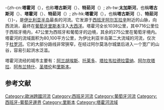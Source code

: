 {{noteTA
|T=zh-hans:塔霍河; zh-hant:塔霍河; zh-tw:太加斯河;
|1=zh-hans:塔霍河; zh-hant:塔霍河; zh-tw:太加斯河;
|2=zh-hans:杜罗河; zh-hant:斗羅河;
|3=zh-hans:伊比利亚; zh-tw:伊比利;
|4=zh-hans:阿兰胡埃斯; zh-tw:阿蘭費茲;
|5=zh-hans:阿布兰特什; zh-tw:阿布朗提斯;
}}
{{Geobox|River
<!-- *** Name section *** -->
| name                        = 塔霍河
|category_hide = 1
| native_name                 = 
| other_name                  = Tajo
| other_name1                 = Tejo
<!-- *** Image *** --->
| image                       = Tagus River Panorama - Toledo, Spain - Dec 2006.jpg
| image_size                  =
| image_caption               = 塔霍河一景，位于西班牙[[托莱多_(西班牙)|托莱多]]
<!-- *** Country etc. *** -->
| country                     = {{flag|Spain}}
| country1                    = {{flag|Portugal}}
| state                       =
| state1                      =
| region                      =
| region1                     =
| district                    =
| district1                   =
| city                        =
| city1                       =
<!-- *** Geography *** -->
| length                      = 1007
| watershed                   = 80100
| discharge_location          =
| discharge_average           = 500
| discharge_max               =
| discharge_min               =
| discharge1_location         =
| discharge1_average          =
<!-- *** Source *** -->
| source_name                 = [[烏尼韋爾薩萊斯山脈|烏尼韋爾薩萊斯山脈]]
| source_location             = [[弗里亚斯德亚尔瓦拉辛|弗里亚斯德亚尔瓦拉辛]]
| source_district             = [[Sierra_de_Albarracín_Comarca|Sierra de Albarracín Comarca]]
| source_region               = [[特魯埃爾省|特魯埃爾省]]
| source_state                = [[阿拉贡|阿拉贡]]
| source_country              = {{flag|Spain}}
| source_coordinates = 
| source_elevation            = 1593
| source_length               =
<!-- *** Mouth *** -->
| mouth_name                  = 塔霍河河口
| mouth_location              = [[里斯本|里斯本]]附近的大西洋
| mouth_district              =
| mouth_region                =
| mouth_state                 =
| mouth_country               = {{flag|Portugal}}
| mouth_coordinates = 
| mouth_elevation             = 0
<!-- *** Tributaries *** -->
| tributary_left              = [[Guadiela|Guadiela]]
| tributary_left1             = [[Algodor_River|Algodor]]
| tributary_left2             = [[Gévalo|Gévalo]]
| tributary_left3             = [[Ibor|Ibor]]
| tributary_left4             = [[阿爾蒙特河|阿爾蒙特河]]
| tributary_left5             = [[Salor_River|Salor]]
| tributary_left6             = [[Sever_(river)|Sever]]
<!-- | tributary_left7             = [[Sorraia_River|Sorraia]]  runs into the estuary. Note that it is also excluded from the Tagus river basin map-->
| tributary_right             = [[Gallo_River|Gallo]]
| tributary_right1             = [[哈拉馬河|哈拉馬河]]
| tributary_right2            = [[Guadarrama_(river)|Guadarrama]]
| tributary_right3            = [[阿爾韋奇河|阿爾韋奇河]]
| tributary_right4            = [[鐵塔爾河|鐵塔爾河]]
| tributary_right5            = [[阿拉貢河_(西班牙)|阿拉貢河]]
| tributary_right6            = [[Zêzere_River|Zêzere]]
<!-- *** Free free fields *** -->
| free_name                   =
| free_value                  =
<!-- *** Map section *** -->
| map                         = Rio tejo.svg
| map_size                    = 150px
| map_caption                 = 塔霍河河道圖
<!-- *** Website *** -->
| website = [http://www.chtajo.es/ Confederación Hidrográfica del Tajo]
| commons = Tagus
<!-- *** Footnotes *** -->
| footnotes =
}}
-{zh-cn:'''塔霍河'''（{{lang-es|Tajo}}），也称'''塔古斯河'''（{{lang-la|Tagus}}）、'''特茹河'''（{{lang-pt|Tejo}}）; zh-tw:'''太加斯河'''，也稱'''塔古斯河'''（{{lang-la|Tagus}}）、'''塔霍河'''（{{lang-es|Tajo}}）、'''特茹河'''（{{lang-pt|Tejo}}）; zh-hk:'''塔霍河'''（{{lang-es|Tajo}}），也稱'''塔古斯河'''（{{lang-la|Tagus}}）、'''特茹河'''（{{lang-pt|Tejo}}）}-，是[[伊比利亚半岛|伊比利亚半岛]]最長的河流。它发源于[[西班牙|西班牙]][[阿尔瓦拉辛|阿尔瓦拉辛]]附近的山脉，向西流淌，最终在[[葡萄牙|葡萄牙]][[里斯本|里斯本]]注入[[大西洋|大西洋]]。塔霍河全长1038公里，其中716公里位于西班牙境内，47公里为西班牙和葡萄牙的边境，其余的275公里在葡萄牙境内。塔霍河的流域面积为80,100平方公里，为伊比利亚半岛第二大流域的河流，仅次于[[杜罗河|杜罗河]]。它的大部分路线非常狭窄，在经过阿尔莫洛尔城堡后进入一个宽广的山谷，容易引起洪水泛滥。

塔霍河流经的城市主要有：[[阿兰胡埃斯|阿兰胡埃斯]]、[[托莱多_(西班牙)|托莱多]]、[[塔拉韦拉德拉雷纳|塔拉韦拉德拉雷纳]]、[[阿尔坎塔拉|阿尔坎塔拉]]、[[阿布兰特什|阿布兰特什]]、[[圣塔伦_(葡萄牙)|圣塔伦]]和[[里斯本|里斯本]]。

==参考文献==
{{reflist}}
{{Commonscat|Tagus River}}

{{Authority control}}
{{DEFAULTSORT:Tagus}}
[[Category:歐洲跨國河流|Category:歐洲跨國河流]]
[[Category:西班牙河流|Category:西班牙河流]]
[[Category:葡萄牙河流|Category:葡萄牙河流]]
[[Category:西班牙-葡萄牙邊界|Category:西班牙-葡萄牙邊界]]
[[Category:里斯本|Category:里斯本]]
[[Category:塔霍河流域|Category:塔霍河流域]]